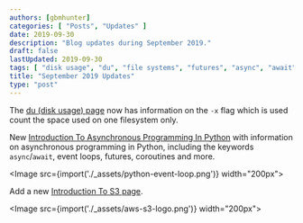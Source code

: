 ```yaml
---
authors: [gbmhunter]
categories: [ "Posts", "Updates" ]
date: 2019-09-30
description: "Blog updates during September 2019."
draft: false
lastUpdated: 2019-09-30
tags: [ "disk usage", "du", "file systems", "futures", "async", "await", "coroutines", "Python" ]
title: "September 2019 Updates"
type: "post"
---
```



The [du (disk usage) page](/programming/operating-systems/linux/programs/du-disk-usage) now has information on the `-x` flag which is used count the space used on one filesystem only.

New [Introduction To Asynchronous Programming In Python](/programming/languages/python/an-introduction-to-asynchronous-programming-in-python) with information on asynchronous programming in Python, including the keywords `async`/`await`, event loops, futures, coroutines and more.

<Image src={import('./_assets/python-event-loop.png')} width="200px"></Image>

Add a new [Introduction To S3 page](/programming/cloud/aws/s3).

<Image src={import('./_assets/aws-s3-logo.png')} width="200px"></Image>
